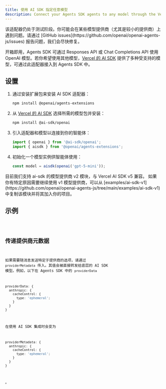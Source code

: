 ```yaml
---
title: 使用 AI SDK 指定任意模型
description: Connect your Agents SDK agents to any model through the Vercel's AI SDK
---
```



<Aside type="caution">
  该适配器仍处于测试阶段。你可能会在某些模型提供商（尤其是较小的提供商）上遇到问题。请通过
  [GitHub issues](https://github.com/openai/openai-agents-js/issues)
  报告问题，我们会尽快修复。
</Aside>

开箱即用，Agents SDK 可通过 Responses API 或 Chat Completions API 使用 OpenAI 模型。若你希望使用其他模型，[Vercel 的 AI SDK](https://sdk.vercel.ai/) 提供了多种受支持的模型，可通过此适配器接入到 Agents SDK 中。

## 设置

<Steps>

1. 通过安装扩展包来安装 AI SDK 适配器：

   ```bash
   npm install @openai/agents-extensions
   ```

2. 从 [Vercel 的 AI SDK](https://ai-sdk.dev/docs/foundations/providers-and-models) 选择所需的模型包并安装：

   ```bash
   npm install @ai-sdk/openai
   ```

3. 引入适配器和模型以连接到你的智能体：

   ```typescript
   import { openai } from '@ai-sdk/openai';
   import { aisdk } from '@openai/agents-extensions';
   ```

4. 初始化一个模型实例供智能体使用：

   ```typescript
   const model = aisdk(openai('gpt-5-mini'));
   ```

</Steps>

<Aside type="caution">
  目前我们支持 ai-sdk 的模型提供商 v2 模块，与 Vercel AI SDK v5 兼容。
  如果你有特定原因需要继续使用 v1 模型提供商，可以从
  [examples/ai-sdk-v1](https://github.com/openai/openai-agents-js/tree/main/examples/ai-sdk-v1)
  中复制该模块并将其加入你的项目。
</Aside>

## 示例

<Code lang="typescript" code={aiSdkSetupExample} title="AI SDK 设置" />

## 传递提供商元数据

如果需要随消息发送特定于提供商的选项，请通过 `providerMetadata` 传入。其值会被直接转发给底层的 AI SDK 模型。例如，以下在 Agents SDK 中的 `providerData`

```ts
providerData: {
  anthropic: {
    cacheControl: {
      type: 'ephemeral';
    }
  }
}
```

在使用 AI SDK 集成时会变为

```ts
providerMetadata: {
  anthropic: {
    cacheControl: {
      type: 'ephemeral';
    }
  }
}
```

。
